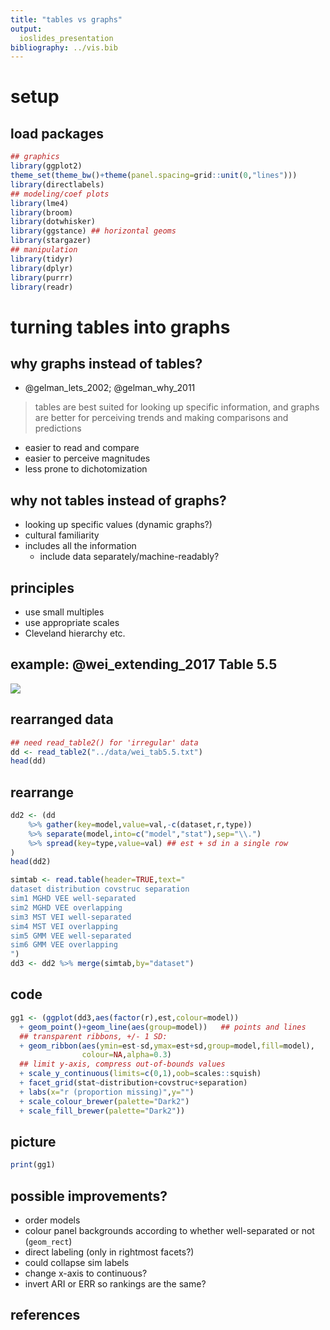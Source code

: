 ```yaml
---
title: "tables vs graphs"
output:
  ioslides_presentation
bibliography: ../vis.bib
---
```


# setup

## load packages

```r
## graphics
library(ggplot2)
theme_set(theme_bw()+theme(panel.spacing=grid::unit(0,"lines")))
library(directlabels)
## modeling/coef plots
library(lme4)
library(broom)
library(dotwhisker)
library(ggstance) ## horizontal geoms
library(stargazer)
## manipulation
library(tidyr)
library(dplyr)
library(purrr)
library(readr)
```

# turning tables into graphs

## why graphs instead of tables?

- @gelman_lets_2002; @gelman_why_2011

> tables are best suited for looking up specific information, and graphs are better for perceiving trends and making comparisons
and predictions

- easier to read and compare
- easier to perceive magnitudes
- less prone to dichotomization

## why not tables instead of graphs?

- looking up specific values (dynamic graphs?)
- cultural familiarity
- includes all the information
     - include data separately/machine-readably?
	 
## principles

- use small multiples
- use appropriate scales
- Cleveland hierarchy etc.

## example: @wei_extending_2017 Table 5.5

![](pix/wei_tab5.5.png)

## rearranged data

```r
## need read_table2() for 'irregular' data
dd <- read_table2("../data/wei_tab5.5.txt")
head(dd)
```
    
## rearrange

```r
dd2 <- (dd
    %>% gather(key=model,value=val,-c(dataset,r,type))
    %>% separate(model,into=c("model","stat"),sep="\\.")
    %>% spread(key=type,value=val) ## est + sd in a single row
)
head(dd2)
```

```r
simtab <- read.table(header=TRUE,text="
dataset distribution covstruc separation
sim1 MGHD VEE well-separated
sim2 MGHD VEE overlapping
sim3 MST VEI well-separated
sim4 MST VEI overlapping
sim5 GMM VEE well-separated
sim6 GMM VEE overlapping
")
dd3 <- dd2 %>% merge(simtab,by="dataset")
```

## code

```r
gg1 <- (ggplot(dd3,aes(factor(r),est,colour=model)) 
  + geom_point()+geom_line(aes(group=model))   ## points and lines
  ## transparent ribbons, +/- 1 SD:
  + geom_ribbon(aes(ymin=est-sd,ymax=est+sd,group=model,fill=model),
                colour=NA,alpha=0.3)
  ## limit y-axis, compress out-of-bounds values
  + scale_y_continuous(limits=c(0,1),oob=scales::squish)
  + facet_grid(stat~distribution+covstruc+separation)
  + labs(x="r (proportion missing)",y="")
  + scale_colour_brewer(palette="Dark2")
  + scale_fill_brewer(palette="Dark2"))
```

## picture

```r
print(gg1)
```

## possible improvements?

- order models
- colour panel backgrounds according to whether well-separated or not (`geom_rect`)
- direct labeling (only in rightmost facets?)
- could collapse sim labels
- change x-axis to continuous?
- invert ARI or ERR so rankings are the same?

## references {.smaller}
